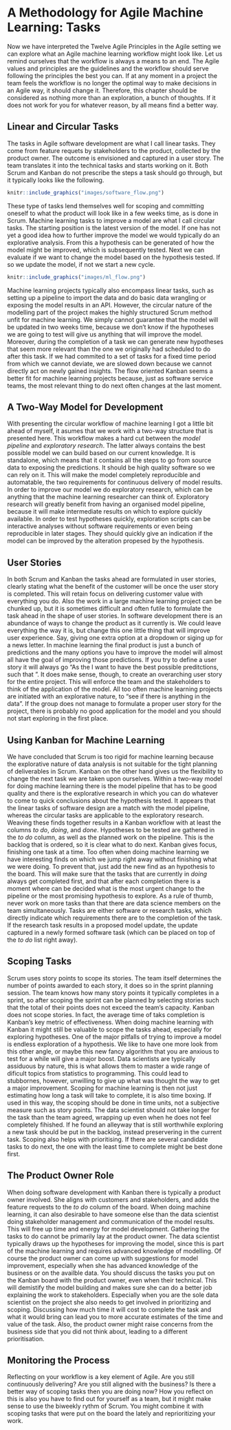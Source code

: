 # A Methodology for Agile Machine Learning: Tasks

Now we have interpreted the Twelve Agile Principles in the Agile setting we can explore what an Agile machine learning workflow might look like. Let us remind ourselves that the workflow is always a means to an end. The Agile values and principles are the guidelines and the workflow should serve following the principles the best you can. If at any moment in a project the team feels the workflow is no longer the optimal way to make decisions in an Agile way, it should change it. Therefore, this chapter should be considered as nothing more than an exploration, a bunch of thoughts. If it does not work for you for whatever reason, by all means find a better way.

## Linear and Circular Tasks

The tasks in Agile software development are what I call linear tasks. They come from feature requets by stakeholders to the product, collected by the product owner. The outcome is envisioned and captured in a user story. The team translates it into the technical tasks and starts working on it. Both Scrum and Kanban do not prescribe the steps a task should go through, but it typically looks like the following.

```r
knitr::include_graphics("images/software_flow.png")
```

These type of tasks lend themselves well for scoping and committing oneself to what the product will look like in a few weeks time, as is done in Scrum. Machine learning tasks to improve a model are what I call circular tasks. The starting position is the latest version of the model. If one has not yet a good idea how to further improve the model we would typically do an explorative analysis. From this a hypothesis can be generated of how the model might be improved, which is subsequently tested. Next we can evaluate if we want to change the model based on the hypothesis tested. If so we update the model, if not we start a new cycle.

```r
knitr::include_graphics("images/ml_flow.png")
```

Machine learning projects typically also encompass linear tasks, such as setting up a pipeline to import the data and do basic data wrangling or exposing the model results in an API. However, the circular nature of the modelling part of the project makes the highly structured Scrum method unfit for machine learning. We simply cannot guarantee that the model will be updated in two weeks time, because we don't know if the hypotheses we are going to test will give us anything that will improve the model. Moreover, during the completion of a task we can generate new hypotheses that seem more relevant than the one we originally had scheduled to do after this task. If we had commited to a set of tasks for a fixed time period from which we cannot deviate, we are slowed down because we cannot directly act on newly gained insights. The flow oriented Kanban seems a better fit for machine learning projects because, just as software service teams, the most relevant thing to do next often changes at the last moment. 

## A Two-Way Model for Development

With presenting the circular workflow of machine learning I got a little bit ahead of myself, it asumes that we work with a two-way structure that is presented here. This workflow makes a hard cut between the *model pipeline* and *exploratory research*. The latter always contains the best possible model we can build based on our current knowledge. It is standalone, which means that it contains all the steps to go from source data to exposing the predictions. It should be high quality software so we can rely on it. This will make the model completely reproducible and automatable, the two requirements for continuous delivery of model results. In order to improve our model we do exploratory research, which can be anything that the machine learning researcher can think of. Exploratory research will greatly benefit from having an organised model pipeline, because it will make intermediate results on which to explore quickly available. In order to test hypotheses quickly, exploration scripts can be interactive analyses without software requirements or even being reproducible in later stages. They should quickly give an indication if the model can be improved by the alteration propesed by the hypothesis. 

## User Stories

In both Scrum and Kanban the tasks ahead are formulated in user stories, clearly stating what the benefit of the customer will be once the user story is completed. This will retain focus on delivering customer value with everything you do. Also the work in a large machine learning project can be chunked up, but it is sometimes difficult and often futile to formulate the task ahead in the shape of user stories. In software development there is an abundance of ways to change the product as it currently is. We could leave everything the way it is, but change this one little thing that will improve user experience. Say, giving one extra option at a dropdown or siging up for a news letter. In machine learning the final product is just a bunch of predictions and the many options you have to improve the model will almost all have the goal of improving those predictions. If you try to define a user story it will always go "As the <user of the model> I want to have the best possible preditctions, such that <application of the model>". It does make sense, though, to create an overarching user story for the entire project. This will enforce the team and the stakeholders to think of the application of the model. All too often machine learning projects are initiated with an explorative nature, to "see if there is anything in the data". If the group does not manage to formulate a proper user story for the project, there is probably no good application for the model and you should not start exploring in the first place. 

## Using Kanban for Machine Learning

We have concluded that Scrum is too rigid for machine learning because the explorative nature of data analysis is not suitable for the tight planning of deliverables in Scrum. Kanban on the other hand gives us the flexibility to change the next task we are taken upon ourselves. Within a two-way model for doing machine learning there is the model pipeline that has to be good quality and there is the explorative research in which you can do whatever to come to quick conclusions about the hypothesis tested. It appears that the linear tasks of software design are a match with the model pipeline, whereas the circular tasks are applicable to the exploratory research. Weaving these finds together results in a Kanban workflow with at least the columns *to do*, *doing*, and *done*. Hypotheses to be tested are gathered in the *to do* column, as well as the planned work on the pipeline. This is the backlog that is ordered, so it is clear what to do next. Kanban gives focus, finishing one task at a time. Too often when doing machine learning we have interesting finds on which we jump right away without finishing what we were doing. To prevent that, just add the new find as an hypothesis to the board. This will make sure that the tasks that are currently in *doing* always get completed first, and that after each completion there is a moment where can be decided what is the most urgent change to the pipeline or the most promising hypothesis to explore. As a rule of thumb, never work on more tasks than that there are data science members on the team simultaneously. Tasks are either software or research tasks, which directly indicate which requirements there are to the completion of the task. If the research task results in a proposed model update, the update captured in a newly formed software task (which can be placed on top of the *to do* list right away).

## Scoping Tasks

Scrum uses story points to scope its stories. The team itself determines the number of points awarded to each story, it does so in the sprint planning session. The team knows how many story points it typically completes in a sprint, so after scoping the sprint can be planned by selecting stories such that the total of their points does not exceed the team's capacity. Kanban does not scope stories. In fact, the average time of taks completion is Kanban's key metric of effectiveness. When doing machine learning with Kanban it might still be valuable to scope the tasks ahead, especially for exploring hypotheses. One of the major pitfalls of trying to improve a model is endless exploration of a hypothesis. We like to have one more look from this other angle, or maybe this new fancy algorithm that you are anxious to test for a while will give a major boost. Data scientists are typically assiduous by nature, this is what allows them to master a wide range of dificult topics from statistics to programming. This could lead to stubbornes, however, unwilling to give up what was thought the way to get a major improvement. Scoping for machine learning is then not just estimating how long a task will take to complete, it is also time boxing. If used in this way, the scoping should be done in time units, not a subjective measure such as story points. The data scientist should not take longer for the task than the team agreed, wrapping up even when he does not feel completely fihished. If he found an alleyway that is still worthwhile exploring a new task should be put in the backlog, instead preservering in the current task. Scoping also helps with prioritising. If there are several candidate tasks to do next, the one with the least time to complete might be best done first. 

## The Product Owner Role

When doing software development with Kanban there is typically a product owner involved. She aligns with customers and stakeholders, and adds the feature requests to the *to do* column of the board. When doing machine learning, it can also desirable to have someone else than the data scientist doing stakeholder management and communication of the model results. This will free up time and energy for model development. Gathering the tasks to do cannot be primarily lay at the product owner. The data scientist typically draws up the hypotheses for improving the model, since this is part of the machine learning and requires advanced knowledge of modelling. Of course the product owner can come up with suggestions for model improvement, especially when she has advanced knowledge of the business or on the availble data. You should discuss the tasks you put on the Kanban board with the product owner, even when their technical. This will demistify the model building and makes sure she can do a better job explaining the work to stakeholders. Especially when you are the sole data scientist on the project she also needs to get involved in prioritizing and scoping. Discussing how much time it will cost to complete the task and what it would bring can lead you to more accurate estimates of the time and value of the task. Also, the product owner might raise concerns from the business side that you did not think about, leading to a different prioritisation.

## Monitoring the Process

Reflecting on your workflow is a key element of Agile. Are you still continuously delivering? Are you still aligned with the business? Is there a better way of scoping tasks then you are doing now? How you reflect on this is also you have to find out for yourself as a team, but it might make sense to use the biweekly rythm of Scrum. You might combine it with scoping tasks that were put on the board the lately and reprioritizing your work. 
